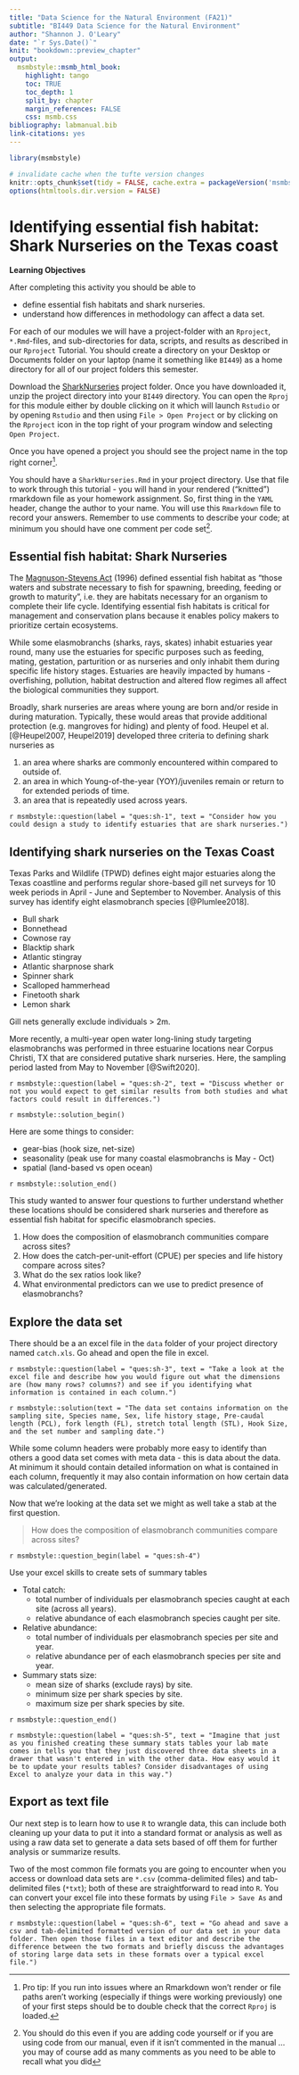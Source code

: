 ```yaml
---
title: "Data Science for the Natural Environment (FA21)"
subtitle: "BI449 Data Science for the Natural Environment"
author: "Shannon J. O'Leary"
date: "`r Sys.Date()`"
knit: "bookdown::preview_chapter"
output:
  msmbstyle::msmb_html_book:
    highlight: tango
    toc: TRUE
    toc_depth: 1
    split_by: chapter
    margin_references: FALSE
    css: msmb.css
bibliography: labmanual.bib
link-citations: yes
---
```


```r

library(msmbstyle)

# invalidate cache when the tufte version changes
knitr::opts_chunk$set(tidy = FALSE, cache.extra = packageVersion('msmbstyle'))
options(htmltools.dir.version = FALSE)

```

# Identifying essential fish habitat: Shark Nurseries on the Texas coast

**Learning Objectives**

After completing this activity you should be able to

* define essential fish habitats and shark nurseries.
* understand how differences in methodology can affect a data set.

For each of our modules we will have a project-folder with an `Rproject`, `*.Rmd`-files, and sub-directories for data, scripts, and results as described in our `Rproject` Tutorial. You should create a directory on your Desktop or Documents folder on your laptop (name it something like `BI449`) as a home directory for all of our project folders this semester. 

Download the [SharkNurseries]() project folder. Once you have downloaded it, unzip the project directory into your `BI449` directory. You can open the `Rproj` for this module either by double clicking on it which will launch `Rstudio` or by opening `Rstudio` and then using `File > Open Project` or by clicking on the `Rproject` icon in the top right of your program window and selecting `Open Project`. 

Once you have opened a project you should see the project name in the top right corner^[Pro tip: If you run into issues where an Rmarkdown won't render or file paths aren't working (especially if things were working previously) one of your first steps should be to double check that the correct `Rproj` is loaded.].

You should have a `SharkNurseries.Rmd` in your project directory. Use that file to work through this tutorial - you will hand in your rendered ("knitted") rmarkdown file as your homework assignment. So, first thing in the `YAML` header, change the author to your name. You will use this `Rmarkdown` file to record your answers. Remember to use comments to describe your code; at minimum you should have one comment per code set^[You should do this even if you are adding code yourself or if you are using code from our manual, even if it isn't commented in the manual ... you may of course add as many comments as you need to be able to recall what you did].


## Essential fish habitat: Shark Nurseries

The [Magnuson-Stevens Act](https://www.federalregister.gov/documents/2002/01/17/02-885/magnuson-stevens-act-provisions-essential-fish-habitat-efh) (1996) defined essential fish habitat as "those waters and substrate necessary to fish for spawning, breeding, feeding or growth to maturity", i.e. they are habitats necessary for an organism to complete their life cycle. Identifying essential fish habitats is critical for management and conservation plans because it enables policy makers to prioritize certain ecosystems.

While some elasmobranchs (sharks, rays, skates) inhabit estuaries year round, many use the estuaries for specific purposes such as feeding, mating, gestation, parturition or as nurseries and only inhabit them during specific life history stages. Estuaries are heavily impacted by humans - overfishing, pollution, habitat destruction and altered flow regimes all affect the biological communities they support.

Broadly, shark nurseries are areas where young are born and/or reside in during maturation. Typically, these would areas that provide additional protection (e.g. mangroves for hiding) and plenty of food. Heupel et al. [@Heupel2007, Heupel2019] developed three criteria to defining shark nurseries as 

1. an area where sharks are commonly encountered within compared to outside of.
2. an area in which Young-of-the-year (YOY)/juveniles remain or return to for extended periods of time.
3. an area that is repeatedly used across years.

`r msmbstyle::question(label = "ques:sh-1", text = "Consider how you could design a study to identify estuaries that are shark nurseries.")`


## Identifying shark nurseries on the Texas Coast

Texas Parks and Wildlife (TPWD) defines eight major estuaries along the Texas coastline and performs regular shore-based gill net surveys for 10 week periods in April - June and September to November. Analysis of this survey has identify eight elasmobranch species [@Plumlee2018].

* Bull shark
* Bonnethead
* Cownose ray
* Blacktip shark
* Atlantic stingray
* Atlantic sharpnose shark
* Spinner shark
* Scalloped hammerhead 
* Finetooth shark
* Lemon shark

Gill nets generally exclude individuals > 2m.

More recently, a multi-year open water long-lining study targeting elasmobranchs was performed in three estuarine locations near Corpus Christi, TX that are considered putative shark nurseries. Here, the sampling period lasted from May to November [@Swift2020].

`r msmbstyle::question(label = "ques:sh-2", text = "Discuss whether or not you would expect to get similar results from both studies and what factors could result in differences.")`

`r msmbstyle::solution_begin()`

Here are some things to consider: 

* gear-bias (hook size, net-size)
* seasonality (peak use for many coastal elasmobranchs is May - Oct)
* spatial (land-based vs open ocean)

`r msmbstyle::solution_end()`

This study wanted to answer four questions to further understand whether these locations should be considered shark nurseries and therefore as essential fish habitat for specific elasmobranch species.

1. How does the composition of elasmobranch communities compare across sites?
2. How does the catch-per-unit-effort (CPUE) per species and life history compare across sites?
3. What do the sex ratios look like?
4. What environmental predictors can we use to predict presence of elasmobranchs?


## Explore the data set

There should be a an excel file in the `data` folder of your project directory named `catch.xls`. Go ahead and open the file in excel.

`r msmbstyle::question(label = "ques:sh-3", text = "Take a look at the excel file and describe how you would figure out what the dimensions are (how many rows? columns?) and see if you identifying what information is contained in each column.")`

`r msmbstyle::solution(text = "The data set contains information on the sampling site, Species name, Sex, life history stage, Pre-caudal length (PCL), fork length (FL), stretch total length (STL), Hook Size, and the set number and sampling date.")`

While some column headers were probably more easy to identify than others a good data set comes with meta data - this is data about the data. At minimum it should contain detailed information on what is contained in each column, frequently it may also contain information on how certain data was calculated/generated.

Now that we're looking at the data set we might as well take a stab at the first question.

> How does the composition of elasmobranch communities compare across sites?

`r msmbstyle::question_begin(label = "ques:sh-4")`

Use your excel skills to create sets of summary tables

* Total catch:
    + total number of individuals per elasmobranch species caught at each site (across all years).
    + relative abundance of each elasmobranch species caught per site.
* Relative abundance:
    + total number of individuals per elasmobranch species per site and year.
    + relative abundance per of each elasmobranch species per site and year.
* Summary stats size:
    + mean size of sharks (exclude rays) by site.
    + minimum size per shark species by site.
    + maximum size per shark species by site.

`r msmbstyle::question_end()`

`r msmbstyle::question(label = "ques:sh-5", text = "Imagine that just as you finished creating these summary stats tables your lab mate comes in tells you that they just discovered three data sheets in a drawer that wasn't entered in with the other data. How easy would it be to update your results tables? Consider disadvantages of using Excel to analyze your data in this way.")`


## Export as text file

Our next step is to learn how to use `R` to wrangle data, this can include both cleaning up your data to put it into a standard format or analysis as well as using a raw data set to generate a data sets based of off them for further analysis or summarize results.

Two of the most common file formats you are going to encounter when you access or download data sets are `*.csv` (comma-delimited files) and tab-delimited files (`*txt`); both of these are straightforward to read into `R`. You can convert your excel file into these formats by using `File > Save As` and then selecting the appropriate file formats.

`r msmbstyle::question(label = "ques:sh-6", text = "Go ahead and save a csv and tab-delimited formatted version of our data set in your data folder. Then open those files in a text editor and describe the difference between the two formats and briefly discuss the advantages of storing large data sets in these formats over a typical excel file.")`